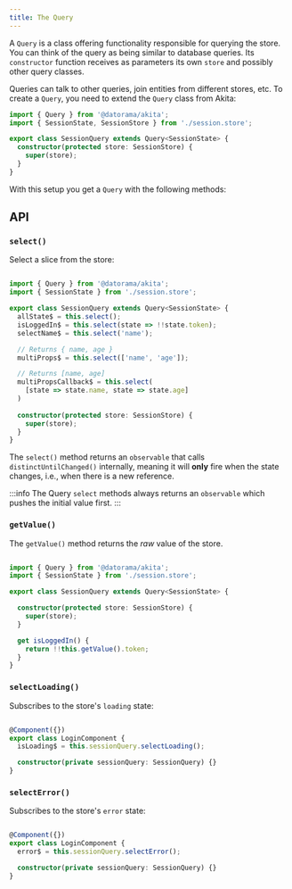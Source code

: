 ```yaml
---
title: The Query
---
```


A `Query` is a class offering functionality responsible for querying the store. You can think of the query as being similar to database queries. Its `constructor` function receives as parameters its own `store` and possibly other query classes. 
 
Queries can talk to other queries, join entities from different stores, etc. To create a `Query`, you need to extend the `Query` class from Akita:


```ts title="session.query.ts"
import { Query } from '@datorama/akita';
import { SessionState, SessionStore } from './session.store';

export class SessionQuery extends Query<SessionState> {  
  constructor(protected store: SessionStore) {
    super(store);
  }
}
```

With this setup you get a `Query` with the following methods:

## API

### `select()`

Select a slice from the store:

```ts title="session.query.ts"

import { Query } from '@datorama/akita';
import { SessionState } from './session.store';

export class SessionQuery extends Query<SessionState> {
  allState$ = this.select();
  isLoggedIn$ = this.select(state => !!state.token);
  selectName$ = this.select('name');

  // Returns { name, age }
  multiProps$ = this.select(['name', 'age']);

  // Returns [name, age]
  multiPropsCallback$ = this.select(
    [state => state.name, state => state.age]
  )
  
  constructor(protected store: SessionStore) {
    super(store);
  }
}
```

The `select()` method returns an `observable` that calls `distinctUntilChanged()` internally, meaning it will **only** fire when the state changes, i.e., when there is a new reference.

:::info
The Query `select` methods always returns an `observable` which pushes the initial value first.
:::


### `getValue()`
The `getValue()` method returns the _raw_ value of the store.

```ts title="session.query.ts"

import { Query } from '@datorama/akita';
import { SessionState } from './session.store';

export class SessionQuery extends Query<SessionState> {

  constructor(protected store: SessionStore) {
    super(store);
  }

  get isLoggedIn() {
    return !!this.getValue().token;
  }
}
```

### `selectLoading()`
Subscribes to the store's `loading` state:

```ts title="login.components.ts"

@Component({})
export class LoginComponent {
  isLoading$ = this.sessionQuery.selectLoading();

  constructor(private sessionQuery: SessionQuery) {}
}
```

### `selectError()`
Subscribes to the store's `error` state:

```ts title="login.components.ts"

@Component({})
export class LoginComponent {
  error$ = this.sessionQuery.selectError();

  constructor(private sessionQuery: SessionQuery) {}
}
```
